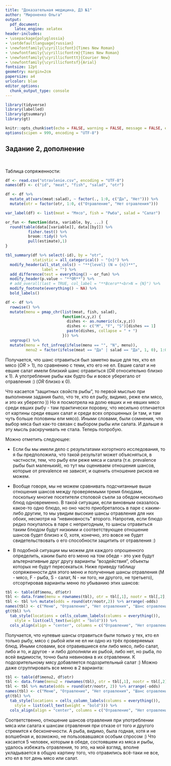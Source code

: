 ---
title: "Доказательная медицина, ДЗ №1"
author: "Мироненко Ольга"
output:
  pdf_document:
    latex_engine: xelatex
header-includes:
- \usepackage{polyglossia}
- \setdefaultlanguage{russian}
- \newfontfamily{\cyrillicfont}{Times New Roman} 
- \newfontfamily{\cyrillicfontrm}{Times New Roman}
- \newfontfamily{\cyrillicfonttt}{Courier New}
- \newfontfamily{\cyrillicfontsf}{Arial}
fontsize: 12pt
geometry: margin=2cm
papersize: a4
urlcolor: blue
editor_options:
  chunk_output_type: console
---

```{r setup, include=FALSE}
library(tidyverse)
library(labelled)
library(gtsummary)
library(gt)

knitr::opts_chunk$set(echo = FALSE, warning = FALSE, message = FALSE, error = FALSE)
options(scipen = 999, encoding = "UTF-8")
```

## **Задание 2, дополнение**

<br>

Таблица сопряженности:

```{r}
df <- read.csv("otravlenie.csv", encoding = "UTF-8")
names(df) <- c("id", "meat", "fish", "salad", "otr")

df <- df %>%
  mutate_at(vars(meat:salad), ~ factor(., 1:0, c("Да", "Нет"))) %>%
  mutate(otr = factor(otr, 1:0, c("Отравление", "Нет отравления")))

var_label(df) <- list(meat = "Мясо", fish = "Рыба", salad = "Салат")

or_fun <- function(data, variable, by, ...) {
  round(table(data[[variable]], data[[by]]) %>%
          fisher.test() %>%
          broom::tidy() %>%
          pull(estimate),1)
}

tbl_summary(df %>% select(-id), by = "otr",
            statistic = all_categorical() ~ "{n}") %>%
  modify_header(all_stat_cols() ~ "**{level} (N = {n})**",
                label = "") %>%
  add_difference(test = everything() ~ or_fun) %>%
  modify_header(p.value ~ "**OR**") %>%
  # add_overall(last = TRUE, col_label = "**Всего**<br>N = {N}") %>%
  modify_footnote(everything() ~ NA) %>%
  bold_labels()

df <- df %>%
  rowwise() %>%
  mutate(menu = pmap_chr(list(meat, fish, salad), 
                         function(x,y,z) {
                           dishes <- as.numeric(c(x,y,z))
                           dishes <- c("M", "F", "S")[dishes == 1]
                           paste(dishes, collapse = " + ")
                         })) %>% 
  ungroup() %>%
  mutate(menu = fct_infreq(ifelse(menu == "", "N", menu)),
         menu2 = factor(ifelse(meat == "Да" | salad == "Да", 1, 0), 1:0, c("M or S", "No M and no S")))
```

Получается, что шанс отравиться был заметно выше для тех, кто ел мясо ($OR > 1$), по сравнению с теми, кто его не ел. Евшие салат и не евшие салат имели близкий шанс отравиться ($OR$ относительно близко к 1). А употребление рыбы как будто бы и вовсе уберегало от отравления :) ($OR$ близко к 0).

Что касается "защитных свойств рыбы", то первой мыслью при выполнении задания было, что те, кто ел рыбу, видимо, реже ели мясо, и это их уберегло )) Но я посмотрела на долю евших и не евших мясо среди евших рыбу - там практически поровну, что несильно отличается от картины среди евших салат и среди всех опрошенных (и там, и там чуть больше половины ели мясо). Иными словами, были сомнения, что выбор мяса был как-то связан с выбором рыбы или салата. И дальше я эту мысль раскручивать не стала. Теперь попробую.

Можно отметить следующее:

- Если бы мы имели дело с результатами когортного исследования, то я бы предположила, что такой результат может объясняться, в частности, тем, что рыбу ели реже мяса и салата (т.е. prevalence рыбы был маленький), но тут мы оцениваем отношения шансов, которые от prevalence не зависят, и оценить отношение рисков не можем.

- Вообще говоря, мы не можем сравнивать подсчитанные выше отношения шансов между проверяемыми тремя блюдами, поскольку многие посетители столовой съели за обедом несколько блюд одновременно. В такой ситуации, если виновным оказалось какое-то одно блюдо, но оно часто приобреталось в паре с каким-либо другим, то мы увидим высокие шансы отравления для них обоих, несмотря на "невиновность" второго. Напротив, если блюдо редко покупалось в паре с непригодным, то шансы отравиться таким блюдом будут низкими и соответствующее отношение шансов будет близко к 0, хотя, конечно, это вовсе не будет свидетельствовать о его способности защитить от отравления :)

\newpage

- В подобной ситуации мы можем для каждого опрошенного определить, каким было его меню на том обеде - это уже будут альтернативные друг другу варианты "воздействия", объекты которых не будут пересекаться. Ниже приведу таблицу сопряженности для этого меню и полученные шансы отравления (M - мясо, F - рыба, S - салат, N - ни того, ни другого, не третьего), отсортировав варианты меню по убыванию этих шансов:

```{r}
tbl <- table(df$menu, df$otr)
tbl <- data.frame(menu = rownames(tbl), otr = tbl[,1], nootr = tbl[,2], row.names = NULL)
tbl <- tbl %>% mutate(odds = round(otr/nootr,2)) %>% arrange(-odds)
names(tbl) <- c("Меню", "Отравление", "Нет отравления", "Шанс отравления")
gt(tbl) %>%
  tab_style(locations = cells_column_labels(columns = everything()),
    style = list(cell_text(weight = "bold"))) %>%
  cols_align(align = "center", columns = c("Отравление", "Нет отравления", "Шанс отравления"))
```

Получается, что нулевые шансы отравиться были только у тех, кто ел только рыбу, мясо с рыбой или не ел ни одно из трёх проверяемых блюд. Иными словами, все отравившиеся ели либо мясо, либо салат, либо и то, и другое - и либо дополняли их рыбой, либо нет, но рыба, по всей видимости, точно была невиновна в их отравлении. К подозрительному мясу добавляется подозрительный салат :) Можно даже сгруппировать все меню в 2 варианта:

```{r}
tbl <- table(df$menu2, df$otr)
tbl <- data.frame(menu2 = rownames(tbl), otr = tbl[,1], nootr = tbl[,2], row.names = NULL)
tbl <- tbl %>% mutate(odds = round(otr/nootr, 2)) %>% arrange(-odds)
names(tbl) <- c("Меню", "Отравление", "Нет отравления", "Шанс отравления")
gt(tbl) %>%
  tab_style(locations = cells_column_labels(columns = everything()),
    style = list(cell_text(weight = "bold"))) %>%
  cols_align(align = "center", columns = c("Отравление", "Нет отравления", "Шанс отравления"))
```

Соответственно, отношение шансов отравления при употреблении мяса или салата к шансам отравления при отказе от того и другого стремится к бесконечности. А рыба, видимо, была годная, хотя и не волшебная и, возможно, не пользовавшаяся особым спросом :) Что касается 5 человек, которым в обеде, состоявшем из мяса и рыбы, удалось избежать отравления, то это, на мой взгляд, вполне укладывается в общую картину того, что отравились всё-таки не все, кто ел в тот день мясо или салат.
